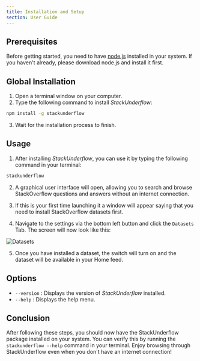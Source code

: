 ```yaml
---
title: Installation and Setup
section: User Guide
---
```



## Prerequisites

Before getting started, you need to have [node.js](https://nodejs.org/)
installed in your system. If you haven't already, please download node.js and
install it first.

## Global Installation

1.  Open a terminal window on your computer.
2.  Type the following command to install _StackUnderflow_:

```bash
npm install -g stackunderflow
```

3.  Wait for the installation process to finish.

## Usage

1.  After installing _StackUnderflow_, you can use it by typing the following
    command in your terminal:

```bash
stackunderflow
```

2.  A graphical user interface will open, allowing you to search and browse
    StackOverflow questions and answers without an internet connection.

3. If this is your first time launching it a window will appear saying that you
	need to install StackOverflow datasets first.

4. Navigate to the settings via the bottom left button and click the `Datasets`
Tab. The screen will now look like this:

![Datasets](/images/settings-datasets.png)

5. Once you have installed a dataset, the switch will turn on and the dataset
   will be available in your Home feed.

## Options

*   `--version` : Displays the version of _StackUnderflow_ installed.
*   `--help` : Displays the help menu.

## Conclusion

After following these steps, you should now have the StackUnderflow package
installed on your system. You can verify this by running the `stackunderflow
--help` command in your terminal. Enjoy browsing through StackUnderflow even when
you don't have an internet connection!
